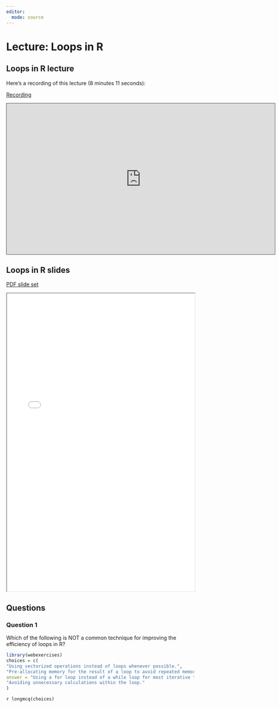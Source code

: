 ```yaml
---
editor: 
  mode: source
---
```


# Lecture: Loops in R

## Loops in R lecture

Here's a recording of this lecture (8 minutes 11 seconds):

[Recording](https://pitt.hosted.panopto.com/Panopto/Pages/Viewer.aspx?id=650a64e6-e016-4f84-adea-b06e012838b1){.external target="_blank"}

<iframe credentialless src="https://pitt.hosted.panopto.com/Panopto/Pages/Embed.aspx?id=650a64e6-e016-4f84-adea-b06e012838b1&amp;autoplay=false&amp;offerviewer=true&amp;showtitle=true&amp;showbrand=true&amp;captions=true&amp;interactivity=all" height="405" width="720" style="border: 1px solid #464646;" allowfullscreen allow="autoplay">

</iframe>

## Loops in R slides

[PDF slide set](pdfs/R_loops.pdf){target="_blank"}

<iframe width="100%" height="800" src="pdfs/R_loops.pdf">

</iframe>

## Questions

### Question 1

Which of the following is NOT a common technique for improving the efficiency of loops in R?

```r
library(webexercises)
choices = c(
"Using vectorized operations instead of loops whenever possible.",
"Pre-allocating memory for the result of a loop to avoid repeated memory allocations.",
answer = "Using a for loop instead of a while loop for most iterative tasks.",
"Avoiding unnecessary calculations within the loop."
)
```

`r longmcq(choices)`
